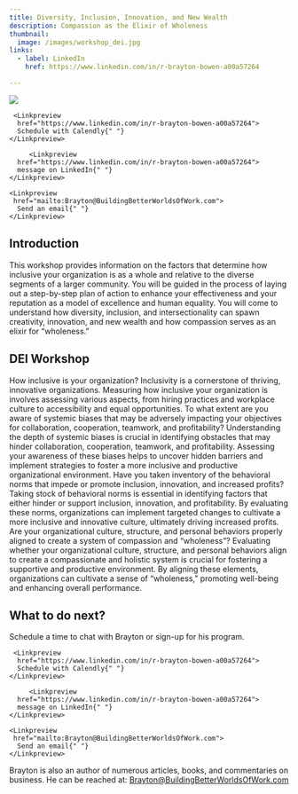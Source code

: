 ```yaml
---
title: Diversity, Inclusion, Innovation, and New Wealth
description: Compassion as the Elixir of Wholeness
thumbnail:
  image: /images/workshop_dei.jpg
links:
  - label: LinkedIn
    href: https://www.linkedin.com/in/r-brayton-bowen-a00a57264

---
```





<div className="flex max-w-[800px] flex-col gap-4 ">
  <img
   src="/images/workshop_dei.jpg"
    className="w-full rounded-xl border shadow-2xl"
  />
  <div className="flex w-full flex-col gap-2 my-8 sm:flex-row">

     <Linkpreview 
      href="https://www.linkedin.com/in/r-brayton-bowen-a00a57264">
      Schedule with Calendly{" "}
    </Linkpreview>

         <Linkpreview 
      href="https://www.linkedin.com/in/r-brayton-bowen-a00a57264">
      message on LinkedIn{" "}
    </Linkpreview>

    <Linkpreview 
     href="mailto:Brayton@BuildingBetterWorldsOfWork.com">
      Send an email{" "}
    </Linkpreview>

  </div>
</div>



## Introduction

This workshop provides information on the factors that determine how inclusive your organization is as a whole and relative to the diverse segments of a larger community. You will be guided in the process of laying out a step-by-step plan of action to enhance your effectiveness and your reputation as a model of excellence and human equality. You will come to understand how diversity, inclusion, and intersectionality can spawn creativity, innovation, and new wealth and how compassion serves as an elixir for “wholeness.”


## DEI Workshop

<Steps>

  <Step>
  How inclusive is your organization?
  </Step>
Inclusivity is a cornerstone of thriving, innovative organizations. Measuring how inclusive your organization is involves assessing various aspects, from hiring practices and workplace culture to accessibility and equal opportunities.

  <Step>
   To what extent are you aware of systemic biases that may be adversely impacting your objectives for collaboration, cooperation, teamwork, and profitability?
  </Step>
  Understanding the depth of systemic biases is crucial in identifying obstacles that may hinder collaboration, cooperation, teamwork, and profitability. Assessing your awareness of these biases helps to uncover hidden barriers and implement strategies to foster a more inclusive and productive organizational environment.

  <Step>
  Have you taken inventory of the behavioral norms that impede or promote inclusion, innovation, and increased profits?
  </Step>
  Taking stock of behavioral norms is essential in identifying factors that either hinder or support inclusion, innovation, and profitability. By evaluating these norms, organizations can implement targeted changes to cultivate a more inclusive and innovative culture, ultimately driving increased profits.

  <Step>
   Are your organizational culture, structure, and personal behaviors properly aligned to create a system of compassion and “wholeness”?
</Step>
Evaluating whether your organizational culture, structure, and personal behaviors align to create a compassionate and holistic system is crucial for fostering a supportive and productive environment. By aligning these elements, organizations can cultivate a sense of “wholeness,” promoting well-being and enhancing overall performance.



</Steps>



## What to do next?

Schedule a time to chat with Brayton or sign-up for his program.

<div className="flex max-w-[800px] flex-col gap-4">

  <div className="flex w-full flex-col gap-2 my-8 sm:flex-row">

     <Linkpreview
      href="https://www.linkedin.com/in/r-brayton-bowen-a00a57264">
      Schedule with Calendly{" "}
    </Linkpreview>

         <Linkpreview
      href="https://www.linkedin.com/in/r-brayton-bowen-a00a57264">
      message on LinkedIn{" "}
    </Linkpreview>

    <Linkpreview
     href="mailto:Brayton@BuildingBetterWorldsOfWork.com">
      Send an email{" "}
    </Linkpreview>

  </div>
</div>

<CognitoFormEmbed src = "https://www.cognitoforms.com/f/IehzsXNmx0ekLsE6scWo-Q/1" />

Brayton is also an author of numerous articles, books, and commentaries on business. He can be reached at: Brayton@BuildingBetterWorldsOfWork.com
